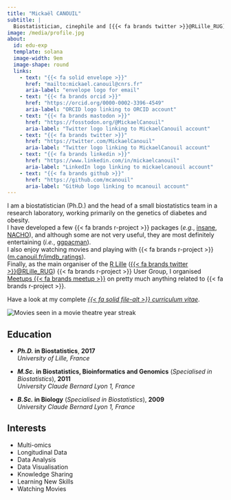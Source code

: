 ```yaml
---
title: "Mickaël CANOUIL"
subtitle: |
  Biostatistician, cinephile and [{{< fa brands twitter >}}@RLille_RUG](https://twitter.com/RLille_RUG) organiser.
image: /media/profile.jpg
about:
  id: edu-exp
  template: solana
  image-width: 9em
  image-shape: round
  links:
    - text: "{{< fa solid envelope >}}"
      href: "mailto:mickael.canouil@cnrs.fr"
      aria-label: "envelope logo for email"
    - text: "{{< fa brands orcid >}}"
      href: "https://orcid.org/0000-0002-3396-4549"
      aria-label: "ORCID logo linking to ORCID account"
    - text: "{{< fa brands mastodon >}}"
      href: "https://fosstodon.org/@MickaelCanouil"
      aria-label: "Twitter logo linking to MickaelCanouil account"
    - text: "{{< fa brands twitter >}}"
      href: "https://twitter.com/MickaelCanouil"
      aria-label: "Twitter logo linking to MickaelCanouil account"
    - text: "{{< fa brands linkedin >}}"
      href: "https://www.linkedin.com/in/mickaelcanouil"
      aria-label: "LinkedIn logo linking to mickaelcanouil account"
    - text: "{{< fa brands github >}}"
      href: "https://github.com/mcanouil"
      aria-label: "GitHub logo linking to mcanouil account"
---
```


::: {#edu-exp}
:::

I am a biostatistician (Ph.D.) and the head of a small biostatistics team in a research laboratory, working primarily on the genetics of diabetes and obesity.  
I have developed a few {{< fa brands r-project >}}&nbsp;packages (_e.g._,&nbsp;[insane](https://cran.r-project.org/package=insane), [NACHO](https://cran.r-project.org/package=NACHO)), and although some are not very useful, they are most definitely entertaining (_i.e._,&nbsp;[ggpacman](https://cran.r-project.org/package=ggpacman)).  
I also enjoy watching movies and playing with {{< fa brands r-project >}} ([m.canouil.fr/imdb_ratings](https://m.canouil.fr/imdb_ratings/)).  
Finally, as the main organiser of the [R Lille](https://rlille.fr/) ([{{< fa brands twitter >}}@RLille_RUG](https://twitter.com/RLille_RUG)) {{< fa brands r-project >}} User Group, I organised [Meetups&nbsp;{{< fa brands meetup >}}](https://www.meetup.com/R-Lille/) on pretty much anything related to {{< fa brands r-project >}}.

Have a look at my complete [_{{< fa solid file-alt >}} curriculum vitae_](https://m.canouil.fr/curriculum-vitae/).

<img src="https://raw.githubusercontent.com/mcanouil/imdb-ratings/main/media/streak.svg" class="img-fluid" alt="Movies seen in a movie theatre year streak" />

:::: {.grid}

::: {.g-col-12 .g-col-md-8 style="text-align: left;"}
## Education

- **_Ph.D._ in Biostatistics**, **2017**  
  *University of Lille, France*

- **_M.Sc._ in Biostatistics, Bioinformatics and Genomics** (*Specialised in Biostatistics*), **2011**  
  *University Claude Bernard Lyon 1, France*

- **_B.Sc._ in Biology** (*Specialised in Biostatistics*), **2009**  
  *University Claude Bernard Lyon 1, France*
:::

::: {.g-col-12 .g-col-md-4 style="text-align: left;"}
## Interests

- Multi-omics
- Longitudinal Data
- Data Analysis
- Data Visualisation
- Knowledge Sharing
- Learning New Skills
- Watching Movies
:::

::::
